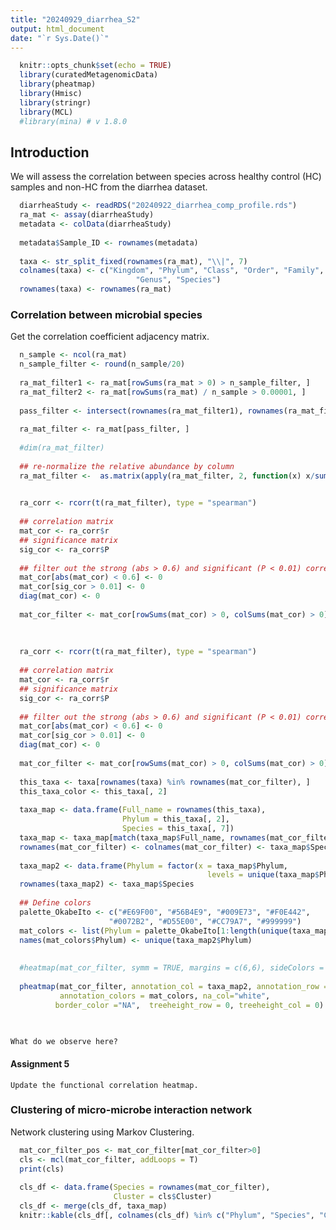 ```yaml
---
title: "20240929_diarrhea_S2"
output: html_document
date: "`r Sys.Date()`"
---
```

```r
  knitr::opts_chunk$set(echo = TRUE)
  library(curatedMetagenomicData)
  library(pheatmap)
  library(Hmisc)
  library(stringr)
  library(MCL) 
  #library(mina) # v 1.8.0
```

## Introduction

We will assess the correlation between species across healthy control (HC) samples and non-HC from the diarrhea dataset. 

```r
  diarrheaStudy <- readRDS("20240922_diarrhea_comp_profile.rds")
  ra_mat <- assay(diarrheaStudy)
  metadata <- colData(diarrheaStudy)
  
  metadata$Sample_ID <- rownames(metadata)
  
  taxa <- str_split_fixed(rownames(ra_mat), "\\|", 7)
  colnames(taxa) <- c("Kingdom", "Phylum", "Class", "Order", "Family",
                            "Genus", "Species")
  rownames(taxa) <- rownames(ra_mat)
```

### Correlation between microbial species 

Get the correlation coefficient adjacency matrix.


```r
  n_sample <- ncol(ra_mat)
  n_sample_filter <- round(n_sample/20)
  
  ra_mat_filter1 <- ra_mat[rowSums(ra_mat > 0) > n_sample_filter, ]
  ra_mat_filter2 <- ra_mat[rowSums(ra_mat) / n_sample > 0.00001, ]
  
  pass_filter <- intersect(rownames(ra_mat_filter1), rownames(ra_mat_filter2))
  
  ra_mat_filter <- ra_mat[pass_filter, ]
  
  #dim(ra_mat_filter)
  
  ## re-normalize the relative abundance by column
  ra_mat_filter <-  as.matrix(apply(ra_mat_filter, 2, function(x) x/sum(x)))
  
```

```r
  ra_corr <- rcorr(t(ra_mat_filter), type = "spearman")
  
  ## correlation matrix
  mat_cor <- ra_corr$r
  ## significance matrix
  sig_cor <- ra_corr$P
  
  ## filter out the strong (abs > 0.6) and significant (P < 0.01) correlation
  mat_cor[abs(mat_cor) < 0.6] <- 0
  mat_cor[sig_cor > 0.01] <- 0
  diag(mat_cor) <- 0 
  
  mat_cor_filter <- mat_cor[rowSums(mat_cor) > 0, colSums(mat_cor) > 0]
  
  
  
  ra_corr <- rcorr(t(ra_mat_filter), type = "spearman")
  
  ## correlation matrix
  mat_cor <- ra_corr$r
  ## significance matrix
  sig_cor <- ra_corr$P
  
  ## filter out the strong (abs > 0.6) and significant (P < 0.01) correlation
  mat_cor[abs(mat_cor) < 0.6] <- 0
  mat_cor[sig_cor > 0.01] <- 0
  diag(mat_cor) <- 0 
  
  mat_cor_filter <- mat_cor[rowSums(mat_cor) > 0, colSums(mat_cor) > 0]
  
  this_taxa <- taxa[rownames(taxa) %in% rownames(mat_cor_filter), ]
  this_taxa_color <- this_taxa[, 2]
  
  taxa_map <- data.frame(Full_name = rownames(this_taxa),
                         Phylum = this_taxa[, 2],
                         Species = this_taxa[, 7])
  taxa_map <- taxa_map[match(taxa_map$Full_name, rownames(mat_cor_filter)), ]
  rownames(mat_cor_filter) <- colnames(mat_cor_filter) <- taxa_map$Species
  
  taxa_map2 <- data.frame(Phylum = factor(x = taxa_map$Phylum,
                                            levels = unique(taxa_map$Phylum)))
  rownames(taxa_map2) <- taxa_map$Species
  
  ## Define colors
  palette_OkabeIto <- c("#E69F00", "#56B4E9", "#009E73", "#F0E442",
                      "#0072B2", "#D55E00", "#CC79A7", "#999999")
  mat_colors <- list(Phylum = palette_OkabeIto[1:length(unique(taxa_map$Phylum))])
  names(mat_colors$Phylum) <- unique(taxa_map2$Phylum)
  
  
  #heatmap(mat_cor_filter, symm = TRUE, margins = c(6,6), sideColors = taxa_map$Phylum)
  
  pheatmap(mat_cor_filter, annotation_col = taxa_map2, annotation_row = taxa_map2,
           annotation_colors = mat_colors, na_col="white",
          border_color ="NA",  treeheight_row = 0, treeheight_col = 0)
  
  
```

```
What do we observe here? 
```

#### Assignment 5

```
Update the functional correlation heatmap.  
```

### Clustering of micro-microbe interaction network

Network clustering using Markov Clustering.

```r
  mat_cor_filter_pos <- mat_cor_filter[mat_cor_filter>0]
  cls <- mcl(mat_cor_filter, addLoops = T)
  print(cls)
  
  cls_df <- data.frame(Species = rownames(mat_cor_filter), 
                       Cluster = cls$Cluster)
  cls_df <- merge(cls_df, taxa_map)
  knitr::kable(cls_df[, colnames(cls_df) %in% c("Phylum", "Species", "Cluster")])
```